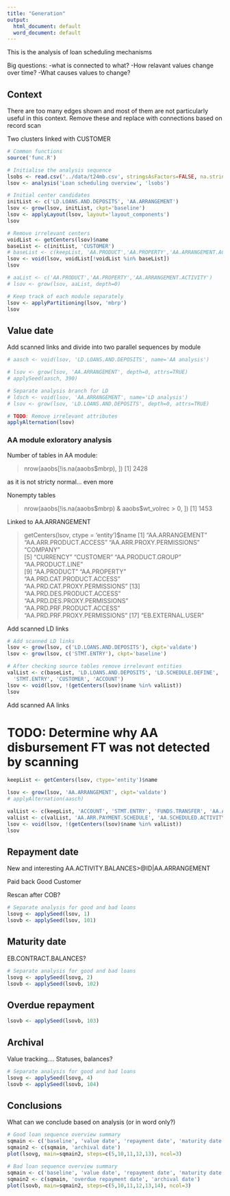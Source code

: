 ```yaml
---
title: "Generation"
output:
  html_document: default
  word_document: default
---
```

This is the analysis of loan scheduling mechanisms

Big questions: 
-what is connected to what?
-How relavant values change over time?
-What causes values to change?

## Context

There are too many edges shown and most of them are not particularly useful in this context. Remove these and replace with connections based on record scan

Two clusters linked with CUSTOMER

```r
# Common functions
source('func.R')

# Initialise the analysis sequence
lsobs <- read.csv('../data/t24mb.csv', stringsAsFactors=FALSE, na.strings='')
lsov <- analysis('Loan scheduling overview', 'lsobs')

# Initial center candidates
initList <- c('LD.LOANS.AND.DEPOSITS', 'AA.ARRANGEMENT')
lsov <- grow(lsov, initList, ckpt='baseline')
lsov <- applyLayout(lsov, layout='layout_components')
lsov

# Remove irrelevant centers
voidList <- getCenters(lsov)$name
baseList <- c(initList, 'CUSTOMER')
# baseList <- c(keepList, 'AA.PRODUCT','AA.PROPERTY','AA.ARRANGEMENT.ACTIVITY')
lsov <- void(lsov, voidList[!voidList %in% baseList])
lsov

# aaList <- c('AA.PRODUCT','AA.PROPERTY','AA.ARRANGEMENT.ACTIVITY')
# lsov <- grow(lsov, aaList, depth=0)

# Keep track of each module separately
lsov <- applyPartitioning(lsov, 'mbrp')
lsov
```

## Value date

Add scanned links and divide into two parallel sequences by module

```r

# aasch <- void(lsov, 'LD.LOANS.AND.DEPOSITS', name='AA analysis')

# lsov <- grow(lsov, 'AA.ARRANGEMENT', depth=0, attrs=TRUE)
# applySeed(aasch, 390)

# Separate analysis branch for LD
# ldsch <- void(lsov, 'AA.ARRANGEMENT', name='LD analysis')
# lsov <- grow(lsov, 'LD.LOANS.AND.DEPOSITS', depth=0, attrs=TRUE)

# TODO: Remove irrelevant attributes
applyAlternation(lsov)
```

### AA module exloratory analysis

Number of tables in AA module:

> nrow(aaobs[!is.na(aaobs$mbrp), ])
[1] 2428

as it is not stricty normal... even more

Nonempty tables

> nrow(aaobs[!is.na(aaobs$mbrp) & aaobs$wt_volrec > 0, ])
[1] 1453

Linked to AA.ARRANGEMENT

> getCenters(lsov, ctype = 'entity')$name
 [1] "AA.ARRANGEMENT"               "AA.ARR.PRODUCT.ACCESS"        "AA.ARR.PROXY.PERMISSIONS"     "COMPANY"                     
 [5] "CURRENCY"                     "CUSTOMER"                     "AA.PRODUCT.GROUP"             "AA.PRODUCT.LINE"             
 [9] "AA.PRODUCT"                   "AA.PROPERTY"                  "AA.PRD.CAT.PRODUCT.ACCESS"    "AA.PRD.CAT.PROXY.PERMISSIONS"
[13] "AA.PRD.DES.PRODUCT.ACCESS"    "AA.PRD.DES.PROXY.PERMISSIONS" "AA.PRD.PRF.PRODUCT.ACCESS"    "AA.PRD.PRF.PROXY.PERMISSIONS"
[17] "EB.EXTERNAL.USER"      


Add scanned LD links

```r

# Add scanned LD links
lsov <- grow(lsov, c('LD.LOANS.AND.DEPOSITS'), ckpt='valdate')
lsov <- grow(lsov, c('STMT.ENTRY'), ckpt='baseline')

# After checking source tables remove irrelevant entities
valList <- c(baseList, 'LD.LOANS.AND.DEPOSITS', 'LD.SCHEDULE.DEFINE',
  'STMT.ENTRY', 'CUSTOMER', 'ACCOUNT')
lsov <- void(lsov, !(getCenters(lsov)$name %in% valList))
lsov


```

Add scanned AA links

# TODO: Determine why AA disbursement FT was not detected by scanning

```r
keepList <- getCenters(lsov, ctype='entity')$name

lsov <- grow(lsov, 'AA.ARRANGEMENT', ckpt='valdate')
# applyAlternation(aasch)

valList <- c(keepList, 'ACCOUNT', 'STMT.ENTRY', 'FUNDS.TRANSFER', 'AA.ARR.ACCOUNT')
valList <- c(valList, 'AA.ARR.PAYMENT.SCHEDULE', 'AA.SCHEDULED.ACTIVITY')
lsov <- void(lsov, !(getCenters(lsov)$name %in% valList))
lsov
```

## Repayment date

New and interesting AA.ACTIVITY.BALANCES>@ID|AA.ARRANGEMENT

Paid back Good Customer

Rescan after COB?

```r
# Separate analysis for good and bad loans
lsovg <- applySeed(lsov, 1)
lsovb <- applySeed(lsov, 101)
```
## Maturity date

EB.CONTRACT.BALANCES?

```r
# Separate analysis for good and bad loans
lsovg <- applySeed(lsovg, 2)
lsovb <- applySeed(lsovb, 102)
```

## Overdue repayment

```r
lsovb <- applySeed(lsovb, 103)
```

## Archival

Value tracking.... Statuses, balances?

```r
# Separate analysis for good and bad loans
lsovg <- applySeed(lsovg, 4)
lsovb <- applySeed(lsovb, 104)
```

## Conclusions

What can we conclude based on analysis (or in word only?)

```r
# Good loan sequence overview summary
sqmain <- c('baseline', 'value date', 'repayment date', 'maturity date')
sqmain2 <- c(sqmain, 'archival date')
plot(lsovg, main=sqmain2, steps=c(5,10,11,12,13), ncol=3)

# Bad loan sequence overview summary
sqmain <- c('baseline', 'value date', 'repayment date', 'maturity date')
sqmain2 <- c(sqmain, 'overdue repayment date', 'archival date')
plot(lsovb, main=sqmain2, steps=c(5,10,11,12,13,14), ncol=3)

```

